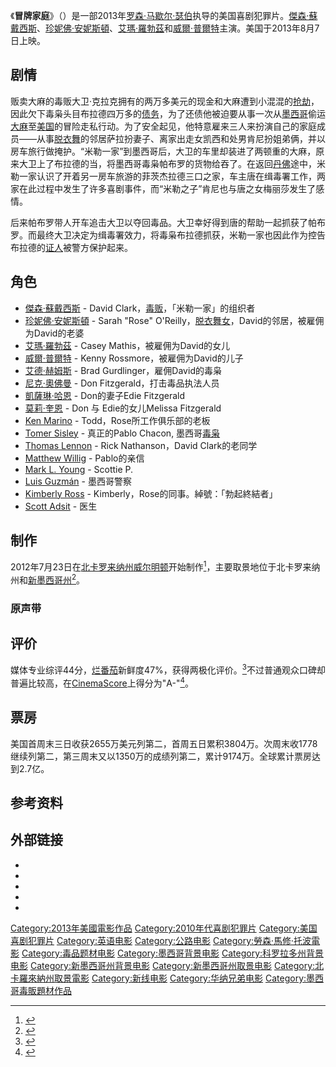 {{noteTA
|G1=Movie
|G2=Show
}}
{{Infobox film
| name           = 冒牌家庭
| original_name  = {{lang|en|''We're the Millers''}}
| image          = We're the Millers.jpg
| caption        = 美国海报
| director       = [[Rawson_Marshall_Thurber|Rawson Marshall Thurber]]
| producer       = [[Chris_Bender_(producer)|Chris Bender]] <br />[[Vincent_Newman|Vincent Newman]] <br />[[Tucker_Tooley|Tucker Tooley]] <br />Happy Walters
| screenplay     = [[Bob_Fisher_(screenwriter)|Bob Fisher]] <br />[[Steve_Faber|Steve Faber]] <br />[[Sean_Anders|Sean Anders]] <br />John Morris
| story          = [[Bob_Fisher_(screenwriter)|Bob Fisher]] <br />[[Steve_Faber|Steve Faber]]
| starring       =
 [[傑森·蘇戴西斯|傑森·蘇戴西斯]]<br>[[珍妮佛·安妮斯頓|珍妮佛·安妮斯頓]] <br>[[艾瑪·羅勃茲|艾瑪·羅勃茲]]<br>[[威爾·普爾特|威爾·普爾特]]<br>[[艾德·赫姆斯|艾德·赫姆斯]]<br>[[尼克・奧佛曼|尼克・奧佛曼]]<br>[[凱薩琳·哈恩|凱薩琳·哈恩]]<br>[[莫莉·奎恩|莫莉·奎恩]] 
| music          = [[Ludwig_Göransson|Ludwig Göransson]] <br />[[Theodore_Shapiro_(composer)|Theodore Shapiro]]
| cinematography = Barry Peterson
| editing        = Michael L. Sale
| studio         = [[新線影業|新線影業]]<br />[[盛日影业|盛日影业]]<br />BenderSpink<br />Vincent Newman Entertainment<br />Slap Happy Productions
| distributor    = [[華納兄弟|華納兄弟]]
| released       = {{flagicon|USA}}{{Film date|2013|08|07}}<br>{{flagicon|HKG}}{{flagicon|MAC}}{{Film date|2013|09|19}}
| runtime        = 110 分钟<ref>{{cite web |title= ''WE'RE THE MILLERS'' (15) |url= http://www.bbfc.co.uk/releases/were-millers-2013-2 |work= [[British_Board_of_Film_Classification|British Board of Film Classification]] |date= 2013-06-14 |accessdate= 2013-06-14 }}{{dead link|date=2017年11月 |bot=InternetArchiveBot |fix-attempted=yes }}</ref><br>119 分钟（未刪減版）
| country        = {{USA}}
| language       = [[英语|英语]]
| budget         = $3700万<ref>{{cite web |url= http://www.hollywoodreporter.com/news/box-office-preview-elysium-hopes-600257 |title= Box Office Preview: 'Elysium' Aims for $35 Million-Plus Debut |work= [[The_Hollywood_Reporter|The Hollywood Reporter]] |first= Pamela |last= McClintock |date= 2013-08-06 |accessdate= 2013-08-12 |archive-date= 2015-11-13 |archive-url= https://web.archive.org/web/20151113183410/http://www.hollywoodreporter.com/news/box-office-preview-elysium-hopes-600257 |dead-url= no }}</ref>
| gross          = $2.7亿
| cn_name  = 冒牌家庭
| hk_name  = 名瞞戇族
| tw_name  = 全家就是米家
}}

《'''冒牌家庭'''》（{{lang-en|''We're the Millers''}}）是一部2013年[[罗森·马歇尔·瑟伯|罗森·马歇尔·瑟伯]]执导的美国喜剧犯罪片。[[傑森·蘇戴西斯|傑森·蘇戴西斯]]、[[珍妮佛·安妮斯頓|珍妮佛·安妮斯頓]]、[[艾瑪·羅勃茲|艾瑪·羅勃茲]]和[[威爾·普爾特|威爾·普爾特]]主演。美国于2013年8月7日上映。

==剧情==
贩卖大麻的毒贩大卫·克拉克拥有的两万多美元的现金和大麻遭到小混混的[[抢劫|抢劫]]，因此欠下毒枭头目布拉德四万多的[[债务|债务]]，为了还债他被迫要从事一次从[[墨西哥|墨西哥]]偷运[[大麻|大麻]]至[[美国|美国]]的冒险走私行动。为了安全起见，他特意雇来三人来扮演自己的家庭成员——从事[[脱衣舞|脱衣舞]]的邻居萨拉扮妻子、离家出走女凯西和处男肯尼扮姐弟俩，并以房车旅行做掩护。“米勒一家”到墨西哥后，大卫的车里却装进了两顿重的大麻，原来大卫上了布拉德的当，将墨西哥毒枭帕布罗的货物给吞了。在返回[[丹佛|丹佛]]途中，米勒一家认识了开着另一房车旅游的菲茨杰拉德三口之家，车主唐在缉毒署工作，两家在此过程中发生了许多喜剧事件，而“米勒之子”肯尼也与唐之女梅丽莎发生了感情。

后来帕布罗带人开车追击大卫以夺回毒品。大卫幸好得到唐的帮助一起抓获了帕布罗。而最终大卫决定为缉毒署效力，将毒枭布拉德抓获，米勒一家也因此作为控告布拉德的[[证人|证人]]被警方保护起来。

==角色==
* [[傑森·蘇戴西斯|傑森·蘇戴西斯]] - David Clark，[[毒贩|毒贩]]，「米勒一家」的组织者
* [[珍妮佛·安妮斯頓|珍妮佛·安妮斯頓]] - Sarah "Rose" O'Reilly，[[脱衣舞女|脱衣舞女]]，David的邻居，被雇佣为David的老婆
* [[艾瑪·羅勃茲|艾瑪·羅勃茲]] - Casey Mathis，被雇佣为David的女儿
* [[威爾·普爾特|威爾·普爾特]] - Kenny Rossmore，被雇佣为David的儿子
* [[艾德·赫姆斯|艾德·赫姆斯]] - Brad Gurdlinger，雇佣David的毒枭
* [[尼克·奧佛曼|尼克·奧佛曼]] - Don Fitzgerald，打击毒品执法人员
* [[凱薩琳·哈恩|凱薩琳·哈恩]] - Don的妻子Edie Fitzgerald
* [[莫莉·奎恩|莫莉·奎恩]] - Don 与 Edie的女儿Melissa Fitzgerald
* [[Ken_Marino|Ken Marino]] - Todd，Rose所工作俱乐部的老板
* [[Tomer_Sisley|Tomer Sisley]] - 真正的Pablo Chacon, 墨西哥[[毒枭|毒枭]]
* [[Thomas_Lennon|Thomas Lennon]] - Rick Nathanson，David Clark的老同学
* [[Matthew_Willig|Matthew Willig]] - Pablo的亲信
* [[Mark_L._Young|Mark L. Young]] - Scottie P.
* [[Luis_Guzmán|Luis Guzmán]] - 墨西哥警察
* [[Kimberly_Ross|Kimberly Ross]] - Kimberly，Rose的同事。綽號：「勃起終結者」
* [[Scott_Adsit|Scott Adsit]] - 医生

==制作==
2012年7月23日在[[北卡罗来纳州|北卡罗来纳州]][[威尔明顿_(北卡罗来纳州)|威尔明顿]]开始制作<ref name="variety">{{cite web |last= Abrams |first= Rachel |url= http://www.variety.com/article/VR1118056581/ |title= Emma Roberts in talks for ‘We’re the Millers’ |work= [[Variety_(magazine)|Variety]] |date= 2012-07-13 |accessdate= 2013-02-02 |archive-date= 2013-09-02 |archive-url= https://www.webcitation.org/6JK2bMCXd?url=http://variety.com/2012/film/news/emma-roberts-in-talks-for-we-re-the-millers-1118056581/ |dead-url= no }}</ref>，主要取景地位于北卡罗来纳州和[[新墨西哥州|新墨西哥州]]<ref>{{cite web |url= http://www.bizjournals.com/albuquerque/blog/morning-edition/2012/09/were-the-millers-to-film-in-nm.html |title= 'We’re the Millers' to film in NM - Albuquerque Business First |publisher= Bizjournals.com |date= 2012-09-05 |accessdate= 2013-02-02 |archive-date= 2020-08-07 |archive-url= https://web.archive.org/web/20200807014631/https://www.bizjournals.com/albuquerque/blog/morning-edition/2012/09/were-the-millers-to-film-in-nm.html |dead-url= no }}</ref>。

=== 原声带 ===
{{Infobox album
| Name =  We're the Millers
| Type = soundtrack
| Artist = Various Artists
| Cover = 
| Released = 
| Genre = [[原声带|原声带]]
| Label = 
}}
{{tracklist
| headline     = Tracklist
| extra_column = Singer(s)
| title1       = Count It Off  
| extra1       = [[The_Saturday_Knights|The Saturday Knights]]
| title2       = Problem 
| extra2       = [[Natalia_Kills|Natalia Kills]]
| title3       = Shake it Sleazy 
| extra3       = [[Ronald_J._Webb|Ronald J. Webb]]
| title4       = Waiting at Home
| extra4       = [[Ronald_J._Webb|Ronald J. Webb]]
| title5       = Boner Garage
| extra5       = [[Ronald_J._Webb|Ronald J. Webb]]
| title6       =  I’m A Man
| extra6       = Black Strobe
| title7       = Joined At The Hip
| extra7       = Jonathan Carroll
| title8       = Stroke Me
| extra8       = Mickey Avalon
| title9       = The Stroke
| extra9       = Billy Squier
| title10      = Wild Child
| extra10      = Juliet Simms
| title11      = Hustlin’
| extra11      = Rick Ross
| title12      = Put The Gun Down
| extra12      = ZZ Ward
| title13      = South Of The Border (Down Mexico Way) 
| extra13      = Frank Sinatra
| title14      = Waterfalls
| extra14      = TLC
| title15      = Shakey Ground
| extra15      = The Temptations
| title16      = Werk Me
| extra16      = Hyper Crush
| title17      = Sweet Emotion
| extra17      = Aerosmith
| title18      = Officer of the Day
| extra18      = Wurlitzer Pipe Band
| title19      = I’ll Be There For You (Theme from FRIENDS)
| extra19      = The Rembrandts
}}

== 评价 ==
媒体专业综评44分，[[烂番茄|烂番茄]]新鲜度47%，获得两极化评价。<ref>{{Cite web |url=http://data.ent.sina.com.cn/movie/20346.html |title=冒牌家庭 |accessdate=2013-08-26 |archive-date=2013-10-14 |archive-url=https://web.archive.org/web/20131014091504/http://data.ent.sina.com.cn/movie/20346.html |dead-url=no }}</ref>不过普通观众口碑却普遍比较高，在[[CinemaScore|CinemaScore]]上得分为"A-"<ref>{{cite web | url = http://www.boxofficemojo.com/news/?id=3713&p=.htm | title = Weekend Report: Audiences Travel to 'Elysium' Over Crowded Weekend | first = Ray | last = Subers | date = 2013-08-11 | accessdate = 2013-08-12 | work = [[Box_Office_Mojo|Box Office Mojo]] | publisher = Amazon.com | archive-date = 2013-08-14 | archive-url = https://web.archive.org/web/20130814111019/http://www.boxofficemojo.com/news/?id=3713&p=.htm | dead-url = no }}</ref>。

== 票房 ==
美国首周末三日收获2655万美元列第二，首周五日累积3804万。次周末收1778继续列第二，第三周末又以1350万的成绩列第二，累计9174万。全球累计票房达到2.7亿。

==参考资料==
{{Reflist|2}}

==外部链接==
* {{Official website|http://werethemillers.warnerbros.com/}}
* {{IMDb title|1723121}}
* {{mojo title|werethemillers}}
* {{rotten-tomatoes|were_the_millers}}
* {{metacritic film|were-the-millers}}

{{Rawson Marshall Thurber}}
{{DEFAULTSORT:We're The Millers}}
[[Category:2013年美國電影作品|Category:2013年美國電影作品]]
[[Category:2010年代喜剧犯罪片|Category:2010年代喜剧犯罪片]]
[[Category:美国喜剧犯罪片|Category:美国喜剧犯罪片]]
[[Category:英语电影|Category:英语电影]]
[[Category:公路电影|Category:公路电影]]
[[Category:勞森·馬修·托波電影|Category:勞森·馬修·托波電影]]
[[Category:毒品题材电影|Category:毒品题材电影]]
[[Category:墨西哥背景电影|Category:墨西哥背景电影]]
[[Category:科罗拉多州背景电影|Category:科罗拉多州背景电影]]
[[Category:新墨西哥州背景电影|Category:新墨西哥州背景电影]]
[[Category:新墨西哥州取景电影|Category:新墨西哥州取景电影]]
[[Category:北卡羅來納州取景電影|Category:北卡羅來納州取景電影]]
[[Category:新线电影|Category:新线电影]]
[[Category:华纳兄弟电影|Category:华纳兄弟电影]]
[[Category:墨西哥毒販題材作品|Category:墨西哥毒販題材作品]]
